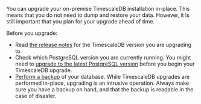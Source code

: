 You can upgrade your on-premise TimescaleDB installation in-place. This means
that you do not need to dump and restore your data. However, it is still
important that you plan for your upgrade ahead of time.

Before you upgrade:

* Read [the release notes][relnotes] for the TimescaleDB version you are
  upgrading to.
* Check which PostgreSQL version you are currently running. You might need to
  [upgrade to the latest PostgreSQL version][upgrade-pg]
  before you begin your TimescaleDB upgrade.
* [Perform a backup][backup] of your database. While TimescaleDB
  upgrades are performed in-place, upgrading is an intrusive operation. Always
  make sure you have a backup on hand, and that the backup is readable in the
  case of disaster.

[relnotes]: /timescaledb/:currentVersion:/overview/release-notes/
[upgrade-pg]: /timescaledb/:currentVersion:/how-to-guides/upgrades/upgrade-postgresql/
[backup]: timescaledb/:currentVersion:/how-to-guides/backup-and-restore/
